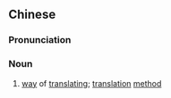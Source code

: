 {{also|译法}}
==Chinese==
{{zh-forms|s=译法}}

===Pronunciation===
{{zh-pron
|m=yìfǎ
|cat=n
}}

===Noun===
{{zh-noun}}

# [[way]] of [[translating]]; [[translation]] [[method]]

{{zh-cat|Translation studies}}
